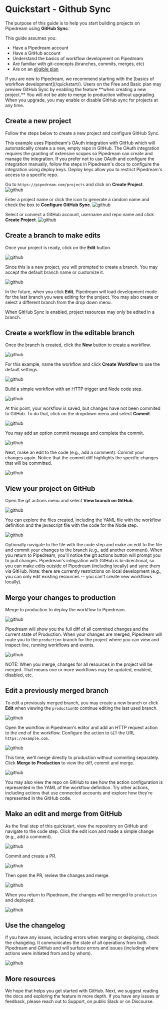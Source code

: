 
# Quickstart - Github Sync

The purpose of this guide is to help you start building projects on Pipedream using **GitHub Sync**. 

This guide assumes you:

- Have a Pipedream account 
- Have a GitHub account
- Understand the basics of workflow development on Pipedream
- Are familiar with git-concepts (branches, commits, merges, etc)
- Are on an [eligible plan](https://pipedream.com/pricing/)

<Callout type="info" emoji="ℹ️">
If you are new to Pipedream, we recommend starting with the [basics of workflow development](/quickstart/).
</Callout>

<Callout type="info" emoji="ℹ️">
Users on the Free and Basic plan may preview GitHub Sync by enabling the feature **when creating a new project.**  You will not be able to merge to production without upgrading. When you upgrade, you may enable or disable GitHub sync for projects at any time.
</Callout>



## Create a new project

Follow the steps below to create a new project and configure GitHub Sync.

<Callout type="info" emoji="ℹ️">
This example uses Pipedream's OAuth integration with GitHub which will automaticallly create a a new, empty repo in GitHub. The OAuth integration requires the granting of extensive scopes so Pipedream can create and manage the integration. If you prefer not to use OAuth and configure the integration manually, follow the steps in Pipedream's docs to configure the integration using deploy keys. Deploy keys allow you to restrict Pipedream's access to a specific repo.
</Callout>

Go to `https://pipedream.com/projects` and click on **Create Project**.
![github](./images/create_project.png)

Enter a project name or click the icon to generate a random name and check the box to **Configure GitHub Sync**. 
![github](./images/configure_project_1.png)

Select or connect a GitHub account, username and repo name and click **Create Project**.
![github](./images/configure_project_2.png)


## Create a branch to make edits

Once your project is ready, click on the **Edit** button. 

![github](./images/edit_1.png)

Since this is a new project, you will prompted to create a branch. You may accept the default branch name or customize it. 

![github](./images/edit_2.png)

In the future, when you click **Edit**, Pipedream will load development mode for the last branch you were editing for the project. You may also create or select a different branch from the drop down menu.

<Callout type="info" emoji="ℹ️">
When GitHub Sync is enabled, project resources may only be edited in a branch.
</Callout>

## Create a workflow in the editable branch

Once the branch is created, click the **New** button to create a workflow.

![github](./images/new_workflow.png)

For this example, name the workflow and click **Create Workflow** to use the default settings.

![github](./images/configure_workflow.png)

Build a simple workflow with an HTTP trigger and Node code step. 

![github](./images/basic_workflow.png)


At this point, your workflow is saved, but changes have not been commited to GitHub. To do that, click on the dropdown menu and select **Commit**. 

![github](./images/commit_changes_1.png)

You may add an option commit message and complete the commit.

![github](./images/commit_diff_1.png)

Next, make an edit to the code (e.g., add a comment). Commit your changes again. Notice that the commit diff highlights the specific changes that will be committed.

![github](./images/commit_diff_2.png)

## View your project on GitHub

Open the git actions menu and select **View branch on GitHub**. 

![github](./images/view_branch_on_github_1.png)

You can explore the files created, including the YAML file with the workflow definition and the javascript file with the code for the Node step. 

![github](./images/view_branch_on_github_2.png)

<Callout type="info" emoji="ℹ️">
Optionally navigate to the file with the code step and make an edit to the file and commit your changes to the branch (e.g., add another comment). When you return to Pipedream, you'll notice the git actions button will prompt you to pull changes. Pipedream's integration with GitHub is bi-directional, so you can make edits outside of Pipedream (including locally) and sync them via GitHub. Note: there are currently restrictions on local development (e.g., you can only edit existing resources -- you can't create new workflows locally).
</Callout>

## Merge your changes to production

Merge to production to deploy the workflow to Pipedream. 

![github](./images/merge_to_production_1.png)

Pipedream will show you the full diff of all commited changes and the current state of Production. When your changes are merged, Pipedream will route you to the `production` branch for the project where you can view and inspect live, running workflows and events.

![github](./images/merge_to_production_2.png)

NOTE: When you merge, changes for all resources in the project will be merged. That means one or more workflows may be updated, enabled, disabled, etc.

## Edit a previously merged branch

To edit a previously merged branch, you may create a new branch or click **Edit** when viewing the `production`to continue editing the last used branch.

![github](./images/edit_production.png)

Open the workflow in Pipedream's editor and add an HTTP request action to the end of the workflow. Configure the action to `GET` the URL `https://example.com`. 

![github](./images/add_action.png)

This time, we'll merge directly to production without commiting separately. Click **Merge to Production** to view the diff, commit and merge.  

![github](./images/action_diff.png)

You may also view the repo on GitHub to see how the action configuration is represented in the YAML of the workflow definition. Try other actions, including actions that use connected accounts and explore how they're represented in the GitHub code.

## Make an edit and merge from GitHub 

As the final step of this quickstart, view the repository on GitHub and navigate to the code step. Click the edit icon and made a simple change (e.g., add a comment). 

![github](./images/edit_in_github.png)

Commit and create a PR. 

![github](./images/create_pr.png)

Then open the PR, review the changes and merge. 

![github](./images/merge_pr.png)

When you return to Pipedream, the changes will be merged to `production` and deployed.

![github](./images/pr_deployed.png)

## Use the changelog

If you have any issues, including errors when merging or deploying, check the changelog. It communicates the state of all operations from both Pipedream and GitHub and will surface errors and issues (including where actions were initiated from and by whom).

![github](./images/changelog.png)

## More resources

We hope that helps you get started with GitHub. Next, we suggest reading the docs and exploring the feature in more depth.  If you have any issues or feedback, please reach out to Support, on public Slack or on Discourse.